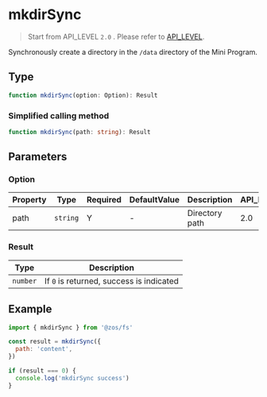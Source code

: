 # mkdirSync

> Start from API_LEVEL `2.0` . Please refer to [API_LEVEL](../../../../guides/framework/device/compatibility.md).

Synchronously create a directory in the `/data` directory of the Mini Program.

## Type

```ts
function mkdirSync(option: Option): Result
```

### Simplified calling method

```ts
function mkdirSync(path: string): Result
```

## Parameters

### Option

| Property | Type                | Required | DefaultValue | Description    | API_LEVEL |
| -------- | ------------------- | -------- | ------------ | -------------- | --------- |
| path     | <code>string</code> | Y        | -            | Directory path | 2.0       |

### Result

| Type                | Description                              |
| ------------------- | ---------------------------------------- |
| <code>number</code> | If `0` is returned, success is indicated |

## Example

```js
import { mkdirSync } from '@zos/fs'

const result = mkdirSync({
  path: 'content',
})

if (result === 0) {
  console.log('mkdirSync success')
}
```
